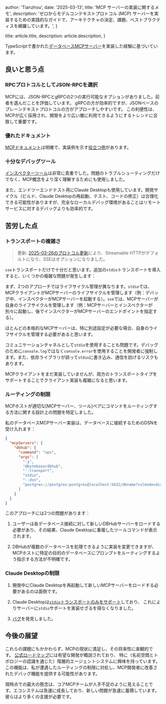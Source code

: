 
  author: 'Tianzhou',
  date: '2025-03-13',
  title: 'MCP サーバーの実装に関するメモ',
  description:
    'ゼロからモデルコンテキストプロトコル (MCP) サーバーを実装するための実践的なガイドで、アーキテクチャの決定、課題、ベストプラクティスを網羅しています。',
}

  title: article.title,
  description: article.description,
}


TypeScriptで書かれた[データベースMCPサーバー](https://github.com/bytebase/dbhub/)を実装した経験に基づいています。

## 良いと思う点

### RPCプロトコルとしてJSON-RPCを選択

MCPには、JSON-RPCとgRPCの2つの実行可能なオプションがありました。前者を選んだことを評価しています。
gRPCの方が効率的ですが、JSONベースのプレーンテキストプロトコルの方がアプローチしやすいです。
この利便性は、MCPが広く採用され、開発をより広い層に利用できるようにするトレンドに合致して重要です。

### 優れたドキュメント

[MCPドキュメント](https://modelcontextprotocol.io/introduction)は明確で、実装例を示す[役立つ例](https://modelcontextprotocol.io/examples)があります。

### 十分なデバッグツール

[インスペクターツール](https://modelcontextprotocol.io/docs/tools/inspector)は非常に貴重でした。問題のトラブルシューティングだけでなく、MCP概念をより深く理解するためにも使用しました。

また、エンドツーエンドテスト用にClaude Desktopも使用しています。開発サイクル（ビルド、Claude Desktopの再起動、テスト、コードの修正）は合理化できる可能性がありますが、完全なローカルデバッグ環境があることはリモートサービスに対するデバッグよりも効率的です。

## 苦労した点

### トランスポートの複雑さ

> 更新: [2025-03-26のプロトコル更新](https://github.com/modelcontextprotocol/specification/pull/206)により、Streamable HTTPがデフォルトになり、SSEはオプションになりました。

`sse`トランスポートだけで十分だと思います。追加の`stdio`トランスポートを導入すると、いくつかの複雑な問題が発生します：

まず、2つのアプローチではライフサイクル管理が異なります。`stdio`では、MCPクライアントがMCPサーバーのライフサイクルを管理します（例：デバッグ中、インスペクターがMCPサーバーを起動する）。`sse`では、MCPサーバーが自身のライフサイクルを管理します（例：MCPサーバーとインスペクターが別々に起動し、後でインスペクターがMCPサーバーのエンドポイントを指定する）。

ほとんどの本格的なMCPサーバーは、特に別途設定が必要な場合、自身のライフサイクルを管理する必要があると思います。

コミュニケーションチャネルとして`stdio`を使用することも問題です。デバッグのために`console.log`ではなく`console.error`を使用することを開発者に強制します。また、依存ライブラリが誤って`stdio`に書き込み、通信を妨げるリスクもあります。

MCPクライアントをまだ実装していませんが、両方のトランスポートタイプをサポートすることでクライアント実装も複雑になると思います。

### ルーティングの制限

MCPホストが適切な[MCPサーバー、ツール]ペアにコマンドをルーティングする方法に関する設計上の問題を特定しました。

私のデータベースMCPサーバー実装は、データベースに接続するためのDSNを受け入れます：

```json
{
  "mcpServers": {
    "dbhub": {
      "command": "npx",
      "args": [
        "-y",
        "@bytebase/dbhub",
        "--transport",
        "stdio",
        "--dsn",
        "postgres://postgres:postgres@localhost:5432/dbname?sslmode=disable"
      ]
    }
  }
}
```

このアプローチには2つの問題があります：

1. ユーザーは各データベース接続に対して新しいDBHubサーバーをロードする必要があり、その結果、Claude Desktopに重複したツールコマンドが表示されます。

1. DBHubが複数のデータベースを処理できるように実装を変更できますが、MCPホストに特定の目的のデータベースにプロンプトをルーティングするよう指示する方法が不明確です。

### Claude Desktopの制限

1. 開発中にClaude Desktopを再起動して新しいMCPサーバーをロードする必要があるのは面倒です。

1. Claude Desktopは[`stdio`トランスポートのみをサポート](https://github.com/orgs/modelcontextprotocol/discussions/16)しており、
   これによりサーバーに`stdio`サポートを実装せざるを得なくなりました。

1. [バグ](https://github.com/modelcontextprotocol/servers/issues/812)を発見しました。

## 今後の展望

これらの課題にもかかわらず、MCPの現状に満足し、その将来性に楽観的です。
[公式ロードマップ](https://modelcontextprotocol.io/development/roadmap)には有望な開発が概説されており、
特に（名前空間とトポロジーの認識を通じた）階層的エージェントシステムに興味を持っています。
この機能は、私が遭遇したルーティングの制限に対処し、MCP開発者に改善されたデバッグ機能を提供する可能性があります。

現時点での最大の懸念は、コアMCPチームが人手不足のように見えることです。エコシステムは急速に成長しており、新しい問題が急速に蓄積しています。彼らはより多くの支援が必要です。
